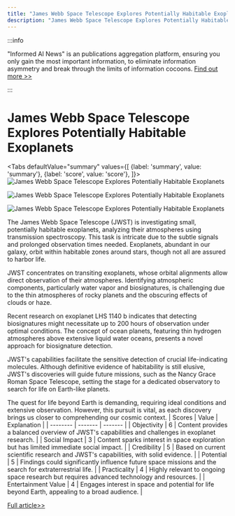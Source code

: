 ```yaml
---
title: "James Webb Space Telescope Explores Potentially Habitable Exoplanets"
description: "James Webb Space Telescope Explores Potentially Habitable Exoplanets"
---
```



:::info

"Informed AI News" is an publications aggregation platform, ensuring you only gain the most important information, to eliminate information asymmetry and break through the limits of information cocoons.  [Find out more >>](/)

:::

# James Webb Space Telescope Explores Potentially Habitable Exoplanets


<Tabs
	defaultValue="summary"
	values={[
	{label: 'summary', value: 'summary'},
	{label: 'score', value: 'score'},
]}>
<TabItem value="summary">
<img
  src="https://image.informedainews.com/2024/06/Tec-Hqf-1717983462-0.jpg"
  alt="James Webb Space Telescope Explores Potentially Habitable Exoplanets"
/>

<img
  src="https://image.informedainews.com/2024/06/Tec-tFk-1717983462-1.jpg"
  alt="James Webb Space Telescope Explores Potentially Habitable Exoplanets"
/>

<img
  src="https://image.informedainews.com/2024/06/Tec-2eh-1717983462-2.jpg"
  alt="James Webb Space Telescope Explores Potentially Habitable Exoplanets"
/>



The James Webb Space Telescope (JWST) is investigating small, potentially habitable exoplanets, analyzing their atmospheres using transmission spectroscopy. This task is intricate due to the subtle signals and prolonged observation times needed. Exoplanets, abundant in our galaxy, orbit within habitable zones around stars, though not all are assured to harbor life.

JWST concentrates on transiting exoplanets, whose orbital alignments allow direct observation of their atmospheres. Identifying atmospheric components, particularly water vapor and biosignatures, is challenging due to the thin atmospheres of rocky planets and the obscuring effects of clouds or haze.

Recent research on exoplanet LHS 1140 b indicates that detecting biosignatures might necessitate up to 200 hours of observation under optimal conditions. The concept of ocean planets, featuring thin hydrogen atmospheres above extensive liquid water oceans, presents a novel approach for biosignature detection.

JWST's capabilities facilitate the sensitive detection of crucial life-indicating molecules. Although definitive evidence of habitability is still elusive, JWST's discoveries will guide future missions, such as the Nancy Grace Roman Space Telescope, setting the stage for a dedicated observatory to search for life on Earth-like planets.

The quest for life beyond Earth is demanding, requiring ideal conditions and extensive observation. However, this pursuit is vital, as each discovery brings us closer to comprehending our cosmic context.
</TabItem>
<TabItem value="score">
	| Scores     | Value   | Explanation |
	| -------- | ------- | ------- |
	| Objectivity  | 6    | Content provides a balanced overview of JWST's capabilities and challenges in exoplanet research.    |
	| Social Impact | 3     | Content sparks interest in space exploration but has limited immediate social impact.    |
	| Credibility    | 5    | Based on current scientific research and JWST's capabilities, with solid evidence.    |
	| Potential    | 5    | Findings could significantly influence future space missions and the search for extraterrestrial life.    |
	| Practicality    | 4    | Highly relevant to ongoing space research but requires advanced technology and resources.    |
	| Entertainment Value    | 4    | Engages interest in space and potential for life beyond Earth, appealing to a broad audience.    |
</TabItem>
</Tabs>

[Full article>>](https://www.cnbeta.com.tw/articles/science/1434174.htm)
